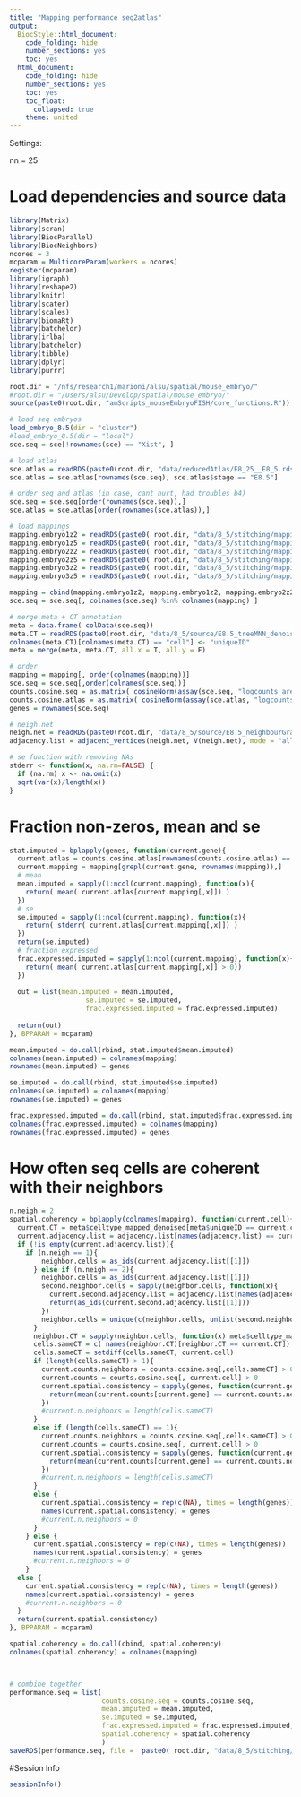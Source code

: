 ```yaml
---
title: "Mapping performance seq2atlas"
output:
  BiocStyle::html_document:
    code_folding: hide
    number_sections: yes
    toc: yes  
  html_document:
    code_folding: hide
    number_sections: yes
    toc: yes
    toc_float:
      collapsed: true
    theme: united
---
```


Settings:

nn = 25

# Load dependencies and source data

```r

library(Matrix)
library(scran)
library(BiocParallel)
library(BiocNeighbors)
ncores = 3
mcparam = MulticoreParam(workers = ncores)
register(mcparam)
library(igraph)
library(reshape2)
library(knitr)
library(scater)
library(scales)
library(biomaRt)
library(batchelor)
library(irlba)
library(batchelor)
library(tibble)
library(dplyr)
library(purrr)

root.dir = "/nfs/research1/marioni/alsu/spatial/mouse_embryo/"
#root.dir = "/Users/alsu/Develop/spatial/mouse_embryo/"
source(paste0(root.dir, "amScripts_mouseEmbryoFISH/core_functions.R"))

# load seq embryos
load_embryo_8.5(dir = "cluster")
#load_embryo_8.5(dir = "local")
sce.seq = sce[!rownames(sce) == "Xist", ]

# load atlas 
sce.atlas = readRDS(paste0(root.dir, "data/reducedAtlas/E8_25__E8_5.rds"))
sce.atlas = sce.atlas[rownames(sce.seq), sce.atlas$stage == "E8.5"]

# order seq and atlas (in case, cant hurt, had troubles b4)
sce.seq = sce.seq[order(rownames(sce.seq)),]
sce.atlas = sce.atlas[order(rownames(sce.atlas)),]

# load mappings
mapping.embryo1z2 = readRDS(paste0( root.dir, "data/8_5/stitching/mapping_seq2atlas_embryo1z2.rds"))
mapping.embryo1z5 = readRDS(paste0( root.dir, "data/8_5/stitching/mapping_seq2atlas_embryo1z5.rds"))
mapping.embryo2z2 = readRDS(paste0( root.dir, "data/8_5/stitching/mapping_seq2atlas_embryo2z2.rds"))
mapping.embryo2z5 = readRDS(paste0( root.dir, "data/8_5/stitching/mapping_seq2atlas_embryo2z5.rds"))
mapping.embryo3z2 = readRDS(paste0( root.dir, "data/8_5/stitching/mapping_seq2atlas_embryo3z2.rds"))
mapping.embryo3z5 = readRDS(paste0( root.dir, "data/8_5/stitching/mapping_seq2atlas_embryo3z5.rds"))

mapping = cbind(mapping.embryo1z2, mapping.embryo1z2, mapping.embryo2z2, mapping.embryo2z5, mapping.embryo3z2, mapping.embryo3z5)
sce.seq = sce.seq[, colnames(sce.seq) %in% colnames(mapping) ]

# merge meta + CT annotation
meta = data.frame( colData(sce.seq))
meta.CT = readRDS(paste0(root.dir, "data/8_5/source/E8.5_treeMNN_denoised.Rds"))
colnames(meta.CT)[colnames(meta.CT) == "cell"] <- "uniqueID"
meta = merge(meta, meta.CT, all.x = T, all.y = F)

# order
mapping = mapping[, order(colnames(mapping))]
sce.seq = sce.seq[,order(colnames(sce.seq))]
counts.cosine.seq = as.matrix( cosineNorm(assay(sce.seq, "logcounts_area")) )
counts.cosine.atlas = as.matrix( cosineNorm(assay(sce.atlas, "logcounts")) )
genes = rownames(sce.seq)

# neigh.net
neigh.net = readRDS(paste0(root.dir, "data/8_5/source/E8.5_neighbourGraph_1.3.Rds"))
adjacency.list = adjacent_vertices(neigh.net, V(neigh.net), mode = "all")

# se function with removing NAs
stderr <- function(x, na.rm=FALSE) {
  if (na.rm) x <- na.omit(x)
  sqrt(var(x)/length(x))
}


```


# Fraction non-zeros, mean and se

```r




stat.imputed = bplapply(genes, function(current.gene){
  current.atlas = counts.cosine.atlas[rownames(counts.cosine.atlas) == current.gene,]
  current.mapping = mapping[grepl(current.gene, rownames(mapping)),]
  # mean
  mean.imputed = sapply(1:ncol(current.mapping), function(x){
    return( mean( current.atlas[current.mapping[,x]]) )
  })
  # se
  se.imputed = sapply(1:ncol(current.mapping), function(x){
    return( stderr( current.atlas[current.mapping[,x]]) )
  })
  return(se.imputed)
  # fraction expressed
  frac.expressed.imputed = sapply(1:ncol(current.mapping), function(x){
    return( mean( current.atlas[current.mapping[,x]] > 0))
  })
  
  out = list(mean.imputed = mean.imputed,
                   se.imputed = se.imputed,
                   frac.expressed.imputed = frac.expressed.imputed)
  
  return(out)
}, BPPARAM = mcparam)

mean.imputed = do.call(rbind, stat.imputed$mean.imputed)
colnames(mean.imputed) = colnames(mapping)
rownames(mean.imputed) = genes

se.imputed = do.call(rbind, stat.imputed$se.imputed)
colnames(se.imputed) = colnames(mapping)
rownames(se.imputed) = genes

frac.expressed.imputed = do.call(rbind, stat.imputed$frac.expressed.imputed)
colnames(frac.expressed.imputed) = colnames(mapping)
rownames(frac.expressed.imputed) = genes 


```


# How often seq cells are coherent with their neighbors


```r

n.neigh = 2
spatial.coherency = bplapply(colnames(mapping), function(current.cell){
  current.CT = meta$celltype_mapped_denoised[meta$uniqueID == current.cell]
  current.adjacency.list = adjacency.list[names(adjacency.list) == current.cell]
  if (!is_empty(current.adjacency.list)){
    if (n.neigh == 1){
        neighbor.cells = as_ids(current.adjacency.list[[1]])
      } else if (n.neigh == 2){
        neighbor.cells = as_ids(current.adjacency.list[[1]])
        second.neighbor.cells = sapply(neighbor.cells, function(x){
          current.second.adjacency.list = adjacency.list[names(adjacency.list) == x]
          return(as_ids(current.second.adjacency.list[[1]]))
        })
        neighbor.cells = unique(c(neighbor.cells, unlist(second.neighbor.cells)))
      }
      neighbor.CT = sapply(neighbor.cells, function(x) meta$celltype_mapped_denoised[meta$uniqueID == x])
      cells.sameCT = c( names(neighbor.CT)[neighbor.CT == current.CT])
      cells.sameCT = setdiff(cells.sameCT, current.cell)
      if (length(cells.sameCT) > 1){
        current.counts.neighbors = counts.cosine.seq[,cells.sameCT] > 0
        current.counts = counts.cosine.seq[, current.cell] > 0
        current.spatial.consistency = sapply(genes, function(current.gene){
          return(mean(current.counts[current.gene] == current.counts.neighbors[current.gene,]))
        })
        #current.n.neighbors = length(cells.sameCT) 
      }
      else if (length(cells.sameCT) == 1){
        current.counts.neighbors = counts.cosine.seq[,cells.sameCT] > 0
        current.counts = counts.cosine.seq[, current.cell] > 0
        current.spatial.consistency = sapply(genes, function(current.gene){
          return(mean(current.counts[current.gene] == current.counts.neighbors[current.gene]))
        })
        #current.n.neighbors = length(cells.sameCT) 
      }
      else {
        current.spatial.consistency = rep(c(NA), times = length(genes))
        names(current.spatial.consistency) = genes
        #current.n.neighbors = 0 
      }
    } else {
      current.spatial.consistency = rep(c(NA), times = length(genes))
      names(current.spatial.consistency) = genes
      #current.n.neighbors = 0 
    }
  else {
    current.spatial.consistency = rep(c(NA), times = length(genes))
    names(current.spatial.consistency) = genes
    #current.n.neighbors = 0 
  }
  return(current.spatial.consistency)
}, BPPARAM = mcparam)

spatial.coherency = do.call(cbind, spatial.coherency)
colnames(spatial.coherency) = colnames(mapping)



# combine together
performance.seq = list(
                       counts.cosine.seq = counts.cosine.seq,
                       mean.imputed = mean.imputed,
                       se.imputed = se.imputed,
                       frac.expressed.imputed = frac.expressed.imputed,
                       spatial.coherency = spatial.coherency
                       )
saveRDS(performance.seq, file =  paste0( root.dir, "data/8_5/stitching/performance_seq2atlas.rds"))


```


#Session Info

```r

sessionInfo()

```
